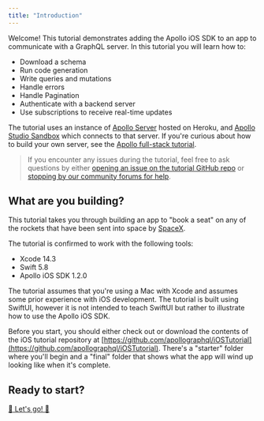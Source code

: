 ```yaml
---
title: "Introduction"
---
```


Welcome! This tutorial demonstrates adding the Apollo iOS SDK to an app to communicate with a GraphQL server. In this tutorial you will learn how to:

* Download a schema
* Run code generation
* Write queries and mutations
* Handle errors
* Handle Pagination
* Authenticate with a backend server
* Use subscriptions to receive real-time updates

The tutorial uses an instance of [Apollo Server](https://www.apollographql.com/docs/apollo-server/) hosted on Heroku, and [Apollo Studio Sandbox](https://studio.apollographql.com/sandbox/explorer?endpoint=https%3A%2F%2Fapollo-fullstack-tutorial.herokuapp.com%2Fgraphql&_gl=1*d2b33m*_ga*MzQ1Mzc2MDg1LjE2ODE3NjA2ODc.*_ga_0BGG5V2W2K*MTY4Mjk2MjIwMi4yNS4xLjE2ODI5NjIyMzIuMC4wLjA.) which connects to that server. If you're curious about how to build your own server, see the [Apollo full-stack tutorial](https://www.apollographql.com/docs/tutorial/introduction/).

> If you encounter any issues during the tutorial, feel free to ask questions by either [opening an issue on the tutorial GitHub repo](https://github.com/apollographql/iOSTutorial) or [stopping by our community forums for help](https://community.apollographql.com).

## What are you building?

This tutorial takes you through building an app to "book a seat" on any of the rockets that have been sent into space by [SpaceX](https://www.spacex.com/).

The tutorial is confirmed to work with the following tools:

- Xcode 14.3
- Swift 5.8
- Apollo iOS SDK 1.2.0

The tutorial assumes that you're using a Mac with Xcode and assumes some prior experience with iOS development. The tutorial is built using SwiftUI, however it is not intended to teach SwiftUI but rather to illustrate how to use the Apollo iOS SDK.

Before you start, you should either check out or download the contents of the iOS tutorial repository at [https://github.com/apollographql/iOSTutorial](https://github.com/apollographql/iOSTutorial). There's a "starter" folder where you'll begin and a "final" folder that shows what the app will wind up looking like when it's complete. 

## Ready to start?

[🚀 Let's go! 🚀](./tutorial-configure-project)

